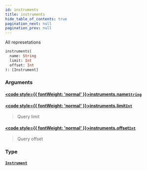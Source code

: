 ```yaml
---
id: instruments
title: instruments
hide_table_of_contents: true
pagination_next: null
pagination_prev: null
---
```








All represetations

```graphql
instruments(
  name: String
  limit: Int
  offset: Int
): [Instrument]
```


### Arguments

#### [<code style={{ fontWeight: 'normal' }}>instruments.<b>name</b></code>](#)<Bullet />[`String`](/docs/schemas/mikro/scalars/string) <Badge class="secondary" text="scalar"/>
> 
> 

#### [<code style={{ fontWeight: 'normal' }}>instruments.<b>limit</b></code>](#)<Bullet />[`Int`](/docs/schemas/mikro/scalars/int) <Badge class="secondary" text="scalar"/>
> Query limit
> 

#### [<code style={{ fontWeight: 'normal' }}>instruments.<b>offset</b></code>](#)<Bullet />[`Int`](/docs/schemas/mikro/scalars/int) <Badge class="secondary" text="scalar"/>
> Query offset
> 

### Type

#### [`Instrument`](/docs/schemas/mikro/objects/instrument) <Badge class="secondary" text="object"/>
> 
> 





